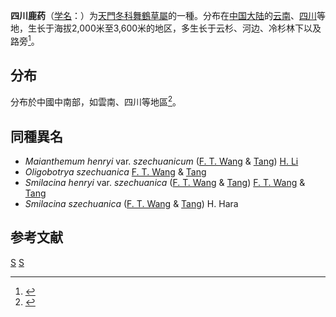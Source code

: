 {{Speciesbox
| taxon = Maianthemum szechuanicum
| status = 
| status_system = 
| image =
| authority = ([[汪发缵|F. T. Wang]] & [[唐进|Tang]]) [[李恒|H. Li]]
}}

'''四川鹿药'''（[[学名|学名]]：{{lang|la|''Maianthemum szechuanicum''}}）为[[天門冬科|天門冬科]][[舞鶴草屬|舞鶴草屬]]的一種。分布在[[中国大陆|中国大陆]]的[[云南|云南]]、[[四川|四川]]等地，生长于海拔2,000米至3,600米的地区，多生长于云杉、河边、冷杉林下以及路旁<ref>{{cite web|title=四川鹿药（变种）|url=http://www.bioinfo.cn/db05/KmzwSpecies.php?action=view&id=25297|accessdate=2009-02-25|author=昆明植物研究所|work=《中国高等植物数据库全库》|publisher=中国科学院微生物研究所|archiveurl=https://web.archive.org/web/20160305002329/http://www.bioinfo.cn/db05/KmzwSpecies.php?action=view&id=25297|archivedate=2016-03-05|deadurl=yes}}</ref>。

== 分布 ==
分布於中國中南部，如雲南、四川等地區<ref>{{Cite web|title=Maianthemum szechuanicum (F.T.Wang & Tang) H.Li|url=http://powo.science.kew.org/taxon/urn:lsid:ipni.org:names:962222-1|accessdate=2019-07-26|author=|date=|format=|work=Plants of the World Online|publisher=|language=|archive-date=2019-07-26|archive-url=https://web.archive.org/web/20190726122753/http://powo.science.kew.org/taxon/urn:lsid:ipni.org:names:962222-1|dead-url=no}}</ref>。

== 同種異名 ==
* ''Maianthemum henryi'' var. ''szechuanicum'' ([[汪发缵|F. T. Wang]] & [[唐进|Tang]]) [[李恒|H. Li]]
* ''Oligobotrya szechuanica'' [[汪发缵|F. T. Wang]] & [[唐进|Tang]]
* ''Smilacina henryi'' var. ''szechuanica'' ([[汪发缵|F. T. Wang]] & [[唐进|Tang]]) [[汪发缵|F. T. Wang]] & [[唐进|Tang]]
* ''Smilacina szechuanica'' ([[汪发缵|F. T. Wang]] & [[唐进|Tang]]) H. Hara

== 参考文献 ==
{{reflist}}
{{Taxonbar|from=Q15521821}}

[[Category:舞鶴草屬|S]]
[[Category:四川植物|S]]